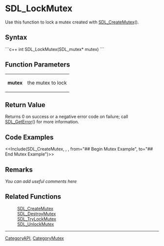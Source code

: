 <!-- pragma section-numbers off -->
<!-- pragma camelcase off -->

= SDL_LockMutex =
Use this function to lock a mutex created with [[SDL_CreateMutex]]().


== Syntax ==
```c++
int SDL_LockMutex(SDL_mutex* mutex)
```

== Function Parameters ==
{|
|'''mutex''' 
|the mutex to lock
|}

== Return Value ==
Returns 0 on success or a negative error code on failure; call [[SDL_GetError]]() for more information.

== Code Examples ==
<<Include(SDL_CreateMutex, , , from="## Begin Mutex Example", to="## End Mutex Example")>>

== Remarks ==
''You can add useful comments here''

== Related Functions ==
:[[SDL_CreateMutex]]
:[[SDL_DestroyMutex]]
:[[SDL_TryLockMutex]]
:[[SDL_UnlockMutex]]

----
[[CategoryAPI]], [[CategoryMutex]]
